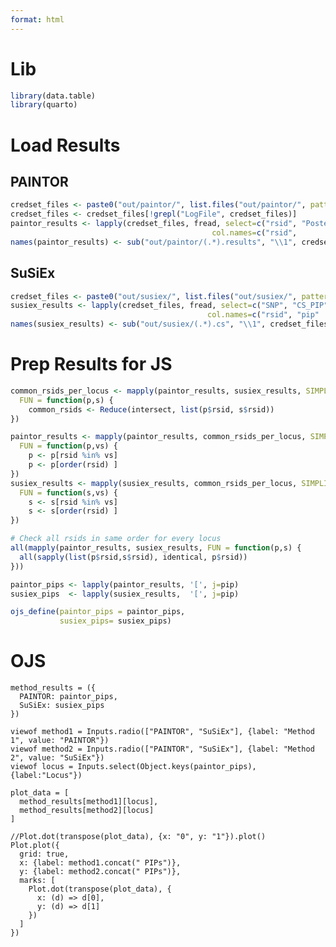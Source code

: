 ```yaml
---
format: html
---
```


# Lib
```r
library(data.table)
library(quarto)
```

# Load Results
## PAINTOR
```r
credset_files <- paste0("out/paintor/", list.files("out/paintor/", pattern=".results"))
credset_files <- credset_files[!grepl("LogFile", credset_files)]
paintor_results <- lapply(credset_files, fread, select=c("rsid", "Posterior_Prob"),
                                             col.names=c("rsid",       "pip"     ))
names(paintor_results) <- sub("out/paintor/(.*).results", "\\1", credset_files)
```
## SuSiEx
```r
credset_files <- paste0("out/susiex/", list.files("out/susiex/", pattern=".cs")) 
susiex_results <- lapply(credset_files, fread, select=c("SNP", "CS_PIP"),
                                            col.names=c("rsid", "pip"  ))
names(susiex_results) <- sub("out/susiex/(.*).cs", "\\1", credset_files)
```

# Prep Results for JS
```r
common_rsids_per_locus <- mapply(paintor_results, susiex_results, SIMPLIFY=F,
  FUN = function(p,s) {
    common_rsids <- Reduce(intersect, list(p$rsid, s$rsid))
})

paintor_results <- mapply(paintor_results, common_rsids_per_locus, SIMPLIFY=F,
  FUN = function(p,vs) {
    p <- p[rsid %in% vs]
    p <- p[order(rsid) ]
})
susiex_results <- mapply(susiex_results, common_rsids_per_locus, SIMPLIFY=F,
  FUN = function(s,vs) {
    s <- s[rsid %in% vs]
    s <- s[order(rsid) ]
})

# Check all rsids in same order for every locus
all(mapply(paintor_results, susiex_results, FUN = function(p,s) {
  all(sapply(list(p$rsid,s$rsid), identical, p$rsid))
}))

paintor_pips <- lapply(paintor_results, '[', j=pip)
susiex_pips  <- lapply(susiex_results,  '[', j=pip)

ojs_define(paintor_pips = paintor_pips,
           susiex_pips= susiex_pips)
```

# OJS
```ojs
method_results = ({
  PAINTOR: paintor_pips,
  SuSiEx: susiex_pips
})

viewof method1 = Inputs.radio(["PAINTOR", "SuSiEx"], {label: "Method 1", value: "PAINTOR"})
viewof method2 = Inputs.radio(["PAINTOR", "SuSiEx"], {label: "Method 2", value: "SuSiEx"})
viewof locus = Inputs.select(Object.keys(paintor_pips), {label:"Locus"})

plot_data = [
  method_results[method1][locus],
  method_results[method2][locus]
]

//Plot.dot(transpose(plot_data), {x: "0", y: "1"}).plot()
Plot.plot({
  grid: true,
  x: {label: method1.concat(" PIPs")},
  y: {label: method2.concat(" PIPs")},
  marks: [
    Plot.dot(transpose(plot_data), {
      x: (d) => d[0],
      y: (d) => d[1]
    })
  ]
})
```
